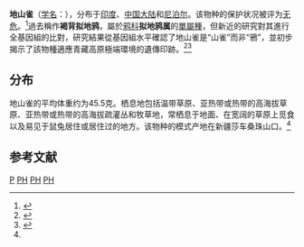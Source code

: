 {{speciesbox
| image = Ground_Tit_north_Sikkim_India_16.10.2019.jpg
| status = LC
| status_ref = <ref name=IUCN>{{Cite journal | author = [[BirdLife_International|BirdLife International]] | title = ''Pseudopodoces humilis'' | journal = [[The_IUCN_Red_List_of_Threatened_Species|The IUCN Red List of Threatened Species]] | volume = 2017 | page = e.T22705903A118691713 | publisher = [[IUCN|IUCN]] | date = 2017 | url = https://www.iucnredlist.org/species/22705903/118691713 | doi = 10.2305/IUCN.UK.2017-3.RLTS.T22705903A118691713.en | access-date = 24 June 2020 | archive-date = 2020-08-03 | archive-url = https://web.archive.org/web/20200803101740/https://www.iucnredlist.org/species/22705903/118691713 | dead-url = no }}</ref>
| status_system = IUCN3.1
| genus = Pseudopodoces
| parent_authority = [[Nicolai_Alekseyivich_Zarudny|Zarudny]] & [[Harald_von_Freiherr_Loudon|Loudon]], 1902
| species = humilis
| authority = {{link-en|艾伦·奥克塔文·休姆|Allan Octavian Hume|Hume}}, 1871<ref name='id2930'>{{cite web| url =http://www.bioinfo.cn/db05/BjdwSpecies.php?action=view&id=2930| title =褐背拟地鸦| work =《中国动物物种编目数据库》| publisher =中国科学院微生物研究所| author =中国科学院动物研究所| accessdate =2009-04-04| deadurl =yes| archiveurl =https://web.archive.org/web/20160305040326/http://www.bioinfo.cn/db05/BjdwSpecies.php?action=view&id=2930| archivedate =2016-03-05}}</ref>
| synonyms = ''Podoces humilis'' <small>Hume, 1871</small><br>''Parus humilis''
| range_map=WYSTEPOWANIE SOJECZKI MALEJ.jpg
| range_map_caption=分布
}}


'''地山雀'''（[[学名|学名]]：{{lang|la|''Pseudopodoces humilis''}}），分布于[[印度|印度]]、[[中国大陆|中国大陆]]和[[尼泊尔|尼泊尔]]。该物种的保护状况被评为[[无危|无危]]。<ref>{{cite web|url=http://www.birdlife.org/datazone/speciesfactsheet.php?id=5752&m=0|title=Pseudopodoces humilis|publisher=[[国际鸟盟|BirdLife.org]]|accessdate=2011-06-27|archive-date=2016-03-04|archive-url=https://web.archive.org/web/20160304214144/http://www.birdlife.org/datazone/speciesfactsheet.php?id=5752&m=0|dead-url=no}}</ref>過去稱作'''褐背拟地鸦'''，屬於[[鸦科|鸦科]]'''拟地鸦属'''的[[單形|單屬種]]，但新近的研究對其進行全基因組的比對，研究結果從基因組水平確認了地山雀是“山雀”而非“鴉”，並初步揭示了該物種適應青藏高原極端環境的遺傳印跡。<ref>{{cite web|author=動物研究所|title=動物所發表鳥類適應青藏高原特殊環境的基因組學證據|url=http://big5.cas.cn/ky/kyjz/201307/t20130719_3902463.shtml|publisher=[[中國科學院|中國科學院]]|accessdate=2013-08-01|archive-url=https://web.archive.org/web/20160304074552/http://big5.cas.cn/ky/kyjz/201307/t20130719_3902463.shtml|archive-date=2016-03-04|dead-url=yes}}</ref><ref>{{cite journal|author=Yanhua Qu & Hongwei Zhao et. al.|title=Ground tit genome reveals avian adaptation to living at high altitudes in the Tibetan plateau|journal=Nature Communications|date=2013-07-01|year=2013|volume=4|doi=10.1038/ncomms3071|url=http://www.nature.com/ncomms/2013/130701/ncomms3071/full/ncomms3071.html#affil-auth|accessdate=2013-08-01}}</ref>

==分布==
地山雀的平均体重约为45.5克。栖息地包括温带草原、亚热带或热带的高海拔草原、亚热带或热带的高海拔疏灌丛和牧草地，常栖息于地面、在宽阔的草原上觅食以及易见于鼠兔居住或居住过的地方。该物种的模式产地在新疆莎车桑珠山口。<ref name='id2930'/>

== 参考文献 ==
{{commons category|Pseudopodoces_humilis}}
{{reflist}}
{{Taxonbar|from=Q1392005}}

[[Category:山雀科|P]]
[[Category:西藏鸟类|PH]]
[[Category:单种属鸟类|PH]]
[[Category:1871年描述的鸟类|PH]]